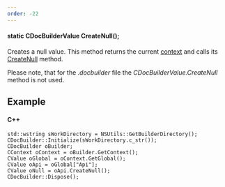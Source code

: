 ```yaml
---
order: -22
---
```

#### static CDocBuilderValue CreateNull();

Creates a null value. This method returns the current [context](/docbuilder/integrationapi/c/cdocbuildercontext) and calls its [CreateNull](/docbuilder/integrationapi/c/cdocbuildercontext/createnull) method.

Please note, that for the *.docbuilder* file the *CDocBuilderValue.CreateNull* method is not used.

## Example

#### C++

```
std::wstring sWorkDirectory = NSUtils::GetBuilderDirectory();
CDocBuilder::Initialize(sWorkDirectory.c_str());
CDocBuilder oBuilder;
CContext oContext = oBuilder.GetContext();
CValue oGlobal = oContext.GetGlobal();
CValue oApi = oGlobal["Api"];
CValue oNull = oApi.CreateNull();
CDocBuilder::Dispose();
```
